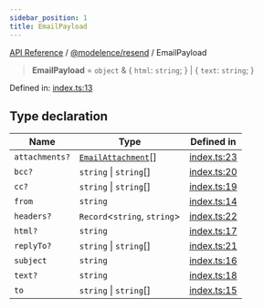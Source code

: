 ```yaml
---
sidebar_position: 1
title: EmailPayload
---
```


[API Reference](/api-reference/@modelence/resend/type-aliases/../../../index) / [@modelence/resend](/api-reference/@modelence/resend/type-aliases/../index) / EmailPayload

> **EmailPayload** = `object` & \{ `html`: `string`; \} \| \{ `text`: `string`; \}

Defined in: [index.ts:13](https://github.com/modelence/modelence/blob/c899742a4164588d46fed45e860b48029fd4f838/packages/resend/src/index.ts#L13)

## Type declaration

| Name | Type | Defined in |
| ------ | ------ | ------ |
| `attachments?` | [`EmailAttachment`](/api-reference/@modelence/resend/type-aliases/EmailAttachment)[] | [index.ts:23](https://github.com/modelence/modelence/blob/c899742a4164588d46fed45e860b48029fd4f838/packages/resend/src/index.ts#L23) |
| `bcc?` | `string` \| `string`[] | [index.ts:20](https://github.com/modelence/modelence/blob/c899742a4164588d46fed45e860b48029fd4f838/packages/resend/src/index.ts#L20) |
| `cc?` | `string` \| `string`[] | [index.ts:19](https://github.com/modelence/modelence/blob/c899742a4164588d46fed45e860b48029fd4f838/packages/resend/src/index.ts#L19) |
| `from` | `string` | [index.ts:14](https://github.com/modelence/modelence/blob/c899742a4164588d46fed45e860b48029fd4f838/packages/resend/src/index.ts#L14) |
| `headers?` | `Record`\<`string`, `string`\> | [index.ts:22](https://github.com/modelence/modelence/blob/c899742a4164588d46fed45e860b48029fd4f838/packages/resend/src/index.ts#L22) |
| `html?` | `string` | [index.ts:17](https://github.com/modelence/modelence/blob/c899742a4164588d46fed45e860b48029fd4f838/packages/resend/src/index.ts#L17) |
| `replyTo?` | `string` \| `string`[] | [index.ts:21](https://github.com/modelence/modelence/blob/c899742a4164588d46fed45e860b48029fd4f838/packages/resend/src/index.ts#L21) |
| `subject` | `string` | [index.ts:16](https://github.com/modelence/modelence/blob/c899742a4164588d46fed45e860b48029fd4f838/packages/resend/src/index.ts#L16) |
| `text?` | `string` | [index.ts:18](https://github.com/modelence/modelence/blob/c899742a4164588d46fed45e860b48029fd4f838/packages/resend/src/index.ts#L18) |
| `to` | `string` \| `string`[] | [index.ts:15](https://github.com/modelence/modelence/blob/c899742a4164588d46fed45e860b48029fd4f838/packages/resend/src/index.ts#L15) |
